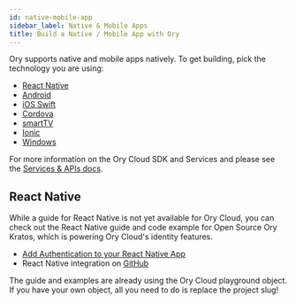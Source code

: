 ```yaml
---
id: native-mobile-app
sidebar_label: Native & Mobile Apps
title: Build a Native / Mobile App with Ory
---
```


Ory supports native and mobile apps natively. To get building, pick the
technology you are using:

- [React Native](#react-native)
- [Android](./other-languages.mdx)
- [iOS Swift](./other-languages.mdx)
- [Cordova](./other-languages.mdx)
- [smartTV](./other-languages.mdx)
- [Ionic](./other-languages.mdx)
- [Windows](./other-languages.mdx)

For more information on the Ory Cloud SDK and Services and please see the
[Services & APIs docs](../concepts/services-api.mdx).

## React Native

While a guide for React Native is not yet available for Ory Cloud, you can check
out the React Native guide and code example for Open Source Ory Kratos, which is
powering Ory Cloud's identity features.

- [Add Authentication to your React Native App](https://www.ory.sh/login-react-native-authentication-example-api/)
- React Native integration on
  [GitHub](https://github.com/ory/kratos-selfservice-ui-react-native)

The guide and examples are already using the Ory Cloud playground object. If you
have your own object, all you need to do is replace the project slug!

